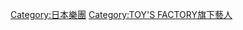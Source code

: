 {{catmore}}
[[Category:日本樂團|Category:日本樂團]]
[[Category:TOY'S_FACTORY旗下藝人|Category:TOY'S FACTORY旗下藝人]]
